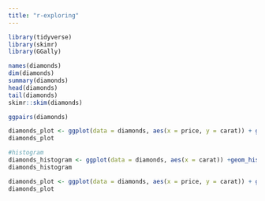 ```yaml
---
title: "r-exploring"
---
```


```r
library(tidyverse)
library(skimr)
library(GGally)
```
```r
names(diamonds)
dim(diamonds)
summary(diamonds)
head(diamonds)
tail(diamonds)
skimr::skim(diamonds)
```
```r
ggpairs(diamonds)
```


```r
diamonds_plot <- ggplot(data = diamonds, aes(x = price, y = carat)) + geom_point()
diamonds_plot
```
```r
#histogram
diamonds_histogram <- ggplot(data = diamonds, aes(x = carat)) +geom_histogram()
diamonds_histogram
```
```r
diamonds_plot <- ggplot(data = diamonds, aes(x = price, y = carat)) + geom_box()
diamonds_plot
```


